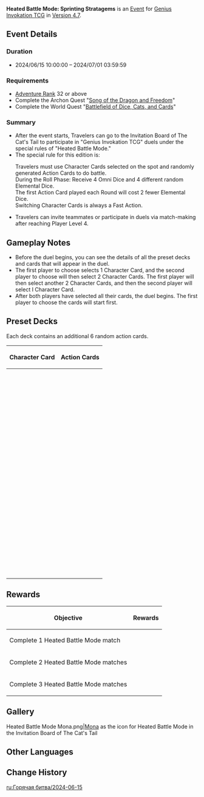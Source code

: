 {{Event
|name       = Heated Battle Mode: Sprinting Stratagems
|image      = Heated Battle Mode Sprinting Stratagems 2024-06-15.png
|type       = In-Game
|group      = Heated Battle Mode
|time_known = yes
|time_start = 2024-06-15 10:00:00
|time_end   = 2024-07-01 03:59:59
|link       = https://www.hoyolab.com/article/29836313
}}
'''Heated Battle Mode: Sprinting Stratagems''' is an [[Event]] for [[Genius Invokation TCG]] in [[Version 4.7]].

==Event Details==
===Duration===
* 2024/06/15 10:00:00 – 2024/07/01 03:59:59

===Requirements===
* [[Adventure Rank]] 32 or above
* Complete the Archon Quest "[[Song of the Dragon and Freedom]]"
* Complete the World Quest "[[Battlefield of Dice, Cats, and Cards]]"

===Summary===
* After the event starts, Travelers can go to the Invitation Board of The Cat's Tail to participate in "Genius Invokation TCG" duels under the special rules of "Heated Battle Mode."
* The special rule for this edition is: <section begin="special_rule" />Travelers must use Character Cards selected on the spot and randomly generated Action Cards to do battle.<br>During the Roll Phase: Receive 4 Omni Dice and 4 different random Elemental Dice.<br>The first Action Card played each Round will cost 2 fewer Elemental Dice.<br>Switching Character Cards is always a Fast Action.<section end="special_rule" />
* Travelers can invite teammates or participate in duels via match-making after reaching Player Level 4.

==Gameplay Notes== 
* Before the duel begins, you can see the details of all the preset decks and cards that will appear in the duel.
* The first player to choose selects 1 Character Card, and the second player to choose will then select 2 Character Cards. The first player will then select another 2 Character Cards, and then the second player will select I Character Card.
* After both players have selected all their cards, the duel begins. The first player to choose the cards will start first.

==Preset Decks==
Each deck contains an additional 6 random action cards. 
{| class="article-table"
!Character Card
!Action Cards
|-
|{{TCG Card|Ganyu|caption=1}}
|{{TCG Card List|Undivided Heart;Undivided Heart;Amos' Bow;Thundering Poise|caption=1}}
|-
|{{TCG Card|Diona|caption=1}}
|{{TCG Card List|Shaken, Not Purred;Shaken, Not Purred;Sacrificial Bow;Blizzard Strayer|caption=1}}
|-
|{{TCG Card|Kaeya|caption=1}}
|{{TCG Card List|Cold-Blooded Strike;Cold-Blooded Strike;Favonius Sword;Lucky Dog's Silver Circlet|caption=1}}
|-
|{{TCG Card|Chongyun|caption=1}}
|{{TCG Card List|Steady Breathing;Steady Breathing;White Iron Greatsword;Broken Rime's Echo|caption=1}}
|-
|{{TCG Card|Kamisato Ayaka|caption=1}}
|{{TCG Card List|Kanten Senmyou Blessing;Kanten Senmyou Blessing;Skyward Blade;Broken Rime's Echo|caption=1}}
|-
|{{TCG Card|Eula|caption=1}}
|{{TCG Card List|Wellspring of War-Lust;Wellspring of War-Lust;Sacrificial Greatsword;Gambler's Earrings|caption=1}}
|-
|{{TCG Card|Shenhe|caption=1}}
|{{TCG Card List|Mystical Abandon;Mystical Abandon;Moonpiercer;Blizzard Strayer|caption=1}}
|-
|{{TCG Card|Qiqi|caption=1}}
|{{TCG Card List|Rite of Resurrection;Rite of Resurrection;Favonius Sword;General's Ancient Helm|caption=1}}
|-
|{{TCG Card|Layla|caption=1}}
|{{TCG Card List|Light's Remit;Light's Remit;Traveler's Handy Sword;Heart of Khvarena's Brilliance|caption=1}}
|-
|{{TCG Card|Charlotte|caption=1}}
|{{TCG Card List|A Summation of Interest;A Summation of Interest;Sacrificial Fragments;Ocean-Hued Clam|caption=1}}
|-
|{{TCG Card|Wriothesley|caption=1}}
|{{TCG Card List|Terror for the Evildoers;Terror for the Evildoers;Cashflow Supervision;Marechaussee Hunter|caption=1}}
|-
|{{TCG Card|Fatui Cryo Cicin Mage|caption=1}}
|{{TCG Card List|Cicin's Cold Glare;Cicin's Cold Glare;Broken Rime's Echo;Flowing Rings|caption=1}}
|-
|{{TCG Card|La Signora|caption=1}}
|{{TCG Card List|Pain for Pain;Pain for Pain;Blizzard Strayer;Crimson Witch of Flames|caption=1}}
|-
|{{TCG Card|Cryo Hypostasis|caption=1}}
|{{TCG Card List|Sternfrost Prism;Sternfrost Prism;Broken Rime's Echo;Flowing Rings|caption=1}}
|-
|{{TCG Card|Barbara|caption=1}}
|{{TCG Card List|Glorious Season;Glorious Season;Magic Guide;Crown of Watatsumi|caption=1}}
|-
|{{TCG Card|Xingqiu|caption=1}}
|{{TCG Card List|The Scent Remained;The Scent Remained;Favonius Sword;Exile's Circlet|caption=1}}
|-
|{{TCG Card|Mona|caption=1}}
|{{TCG Card List|Prophecy of Submersion;Prophecy of Submersion;Sacrificial Fragments;Wine-Stained Tricorne|caption=1}}
|-
|{{TCG Card|Tartaglia|caption=1}}
|{{TCG Card List|Abyssal Mayhem: Hydrospout;Abyssal Mayhem: Hydrospout;Skyward Harp;Wine-Stained Tricorne|caption=1}}
|-
|{{TCG Card|Sangonomiya Kokomi|caption=1}}
|{{TCG Card List|Tamakushi Casket;Tamakushi Casket;Fruit of Fulfillment;Ocean-Hued Clam|caption=1}}
|-
|{{TCG Card|Kamisato Ayato|caption=1}}
|{{TCG Card List|Kyouka Fuushi;Kyouka Fuushi;Skyward Blade;Echoes of an Offering|caption=1}}
|-
|{{TCG Card|Candace|caption=1}}
|{{TCG Card List|The Overflow;The Overflow;Vortex Vanquisher;Heart of Depth|caption=1}}
|-
|{{TCG Card|Nilou|caption=1}}
|{{TCG Card List|The Starry Skies Their Flowers Rain;The Starry Skies Their Flowers Rain;Traveler's Handy Sword;Heart of Depth|caption=1}}
|-
|{{TCG Card|Yelan|caption=1}}
|{{TCG Card List|Turn Control;Turn Control;End of the Line;Capricious Visage|caption=1}}
|-
|{{TCG Card|Neuvillette|caption=1}}
|{{TCG Card List|Heir to the Ancient Sea's Authority;Heir to the Ancient Sea's Authority;Tome of the Eternal Flow;Veteran's Visage|caption=1}}
|-
|{{TCG Card|Furina|caption=1}}
|{{TCG Card List|"Hear Me — Let Us Raise the Chalice of Love!";"Hear Me — Let Us Raise the Chalice of Love!";Splendor of Tranquil Waters;Marechaussee Hunter|caption=1}}
|-
|{{TCG Card|Rhodeia of Loch|caption=1}}
|{{TCG Card List|Streaming Surge;Streaming Surge;Wine-Stained Tricorne;Lucky Dog's Silver Circlet|caption=1}}
|-
|{{TCG Card|Mirror Maiden|caption=1}}
|{{TCG Card List|Mirror Cage;Mirror Cage;Heart of Depth;Traveling Doctor's Handkerchief|caption=1}}
|-
|{{TCG Card|Abyss Herald: Wicked Torrents|caption=1}}
|{{TCG Card List|Surging Undercurrent;Surging Undercurrent;Wine-Stained Tricorne;Vourukasha's Glow|caption=1}}
|-
|{{TCG Card|All-Devouring Narwhal|caption=1}}
|{{TCG Card List|Lightless Feeding;Lightless Feeding;Heart of Depth;Golden Troupe|caption=1}}
|-
|{{TCG Card|Diluc|caption=1}}
|{{TCG Card List|Flowing Flame;Flowing Flame;Sacrificial Greatsword;Crimson Witch of Flames|caption=1}}
|-
|{{TCG Card|Xiangling|caption=1}}
|{{TCG Card List|Crossfire;Crossfire;Moonpiercer;Shadow of the Sand King|caption=1}}
|-
|{{TCG Card|Bennett|caption=1}}
|{{TCG Card List|Grand Expectation;Grand Expectation;Aquila Favonia;Crown of Watatsumi|caption=1}}
|-
|{{TCG Card|Amber|caption=1}}
|{{TCG Card List|Bunny Triggered;Bunny Triggered;King's Squire;Crimson Witch of Flames|caption=1}}
|-
|{{TCG Card|Yoimiya|caption=1}}
|{{TCG Card List|Naganohara Meteor Swarm;Naganohara Meteor Swarm;Skyward Harp;Shimenawa's Reminiscence|caption=1}}
|-
|{{TCG Card|Klee|caption=1}}
|{{TCG Card List|Pounding Surprise;Pounding Surprise;Skyward Atlas;Witch's Scorching Hat|caption=1}}
|-
|{{TCG Card|Hu Tao|caption=1}}
|{{TCG Card List|Sanguine Rouge;Sanguine Rouge;White Tassel;Flowing Rings|caption=1}}
|-
|{{TCG Card|Yanfei|caption=1}}
|{{TCG Card List|Right of Final Interpretation;Right of Final Interpretation;Tulaytullah's Remembrance;Witch's Scorching Hat|caption=1}}
|-
|{{TCG Card|Dehya|caption=1}}
|{{TCG Card List|Stalwart and True;Stalwart and True;Beacon of the Reed Sea;Vourukasha's Glow|caption=1}}
|-
|{{TCG Card|Lyney|caption=1}}
|{{TCG Card List|Conclusive Ovation;Conclusive Ovation;Raven Bow;Thundering Poise|caption=1}}
|-
|{{TCG Card|Thoma|caption=1}}
|{{TCG Card List|A Subordinate's Skills;A Subordinate's Skills;Moonpiercer;Adventurer's Bandana|caption=1}}
|-
|{{TCG Card|Xinyan|caption=1}}
|{{TCG Card List|Rockin' in a Flaming World;Rockin' in a Flaming World;Forest Regalia;Crimson Witch of Flames|caption=1}}
|-
|{{TCG Card|Fatui Pyro Agent|caption=1}}
|{{TCG Card List|Paid in Full;Paid in Full;Witch's Scorching Hat;Gambler's Earrings|caption=1}}
|-
|{{TCG Card|Abyss Lector: Fathomless Flames|caption=1}}
|{{TCG Card List|Embers Rekindled;Embers Rekindled;Crimson Witch of Flames;Exile's Circlet|caption=1}}
|-
|{{TCG Card|Eremite Scorching Loremaster|caption=1}}
|{{TCG Card List|Scorpocalypse;Scorpocalypse;Vourukasha's Glow;Traveling Doctor's Handkerchief|caption=1}}
|-
|{{TCG Card|Emperor of Fire and Iron|caption=1}}
|{{TCG Card List|Molten Mail;Molten Mail;Witch's Scorching Hat;General's Ancient Helm|caption=1}}
|-
|{{TCG Card|Fischl|caption=1}}
|{{TCG Card List|Stellar Predator;Stellar Predator;Raven Bow;Gilded Dreams|caption=1}}
|-
|{{TCG Card|Razor|caption=1}}
|{{TCG Card List|Awakening;Awakening;White Iron Greatsword;Adventurer's Bandana|caption=1}}
|-
|{{TCG Card|Keqing|caption=1}}
|{{TCG Card List|Thundering Penance;Thundering Penance;Light of Foliar Incision;Thundering Fury|caption=1}}
|-
|{{TCG Card|Cyno|caption=1}}
|{{TCG Card List|Featherfall Judgment;Featherfall Judgment;Skyward Spine;Ornate Kabuto|caption=1}}
|-
|{{TCG Card|Beidou|caption=1}}
|{{TCG Card List|Lightning Storm;Lightning Storm;Skyward Pride;Tenacity of the Millelith|caption=1}}
|-
|{{TCG Card|Kujou Sara|caption=1}}
|{{TCG Card List|Sin of Pride;Sin of Pride;Elegy for the End;Thundering Fury|caption=1}}
|-
|{{TCG Card|Raiden Shogun|caption=1}}
|{{TCG Card List|Wishes Unnumbered;Wishes Unnumbered;Engulfing Lightning;Emblem of Severed Fate|caption=1}}
|-
|{{TCG Card|Yae Miko|caption=1}}
|{{TCG Card List|The Shrine's Sacred Shade;The Shrine's Sacred Shade;Fruit of Fulfillment;Thunder Summoner's Crown|caption=1}}
|-
|{{TCG Card|Lisa|caption=1}}
|{{TCG Card List|Pulsating Witch;Pulsating Witch;Lost Prayer to the Sacred Winds;Instructor's Cap|caption=1}}
|-
|{{TCG Card|Dori|caption=1}}
|{{TCG Card List|Discretionary Supplement;Discretionary Supplement;The Bell;Thunder Summoner's Crown|caption=1}}
|-
|{{TCG Card|Kuki Shinobu|caption=1}}
|{{TCG Card List|To Ward Weakness;To Ward Weakness;Aquila Favonia;Veteran's Visage|caption=1}}
|-
|{{TCG Card|Electro Hypostasis|caption=1}}
|{{TCG Card List|Absorbing Prism;Absorbing Prism;Thundering Fury;Shimenawa's Reminiscence|caption=1}}
|-
|{{TCG Card|Thunder Manifestation|caption=1}}
|{{TCG Card List|Grieving Echo;Grieving Echo;Thunder Summoner's Crown;Heart of Khvarena's Brilliance|caption=1}}
|-
|{{TCG Card|Millennial Pearl Seahorse|caption=1}}
|{{TCG Card List|Pearl Solidification;Pearl Solidification;Thunder Summoner's Crown;Veteran's Visage|caption=1}}
|-
|{{TCG Card|Fatui Electro Cicin Mage|caption=1}}
|{{TCG Card List|Electro Cicin's Gleam;Electro Cicin's Gleam;Golden Troupe's Reward;Ornate Kabuto|caption=1}}
|-
|{{TCG Card|Consecrated Scorpion|caption=1}}
|{{TCG Card List|Fatal Fulmination;Fatal Fulmination;Thundering Fury;Gilded Dreams|caption=1}}
|-
|{{TCG Card|Sucrose|caption=1}}
|{{TCG Card List|Chaotic Entropy;Chaotic Entropy;Sacrificial Fragments;Instructor's Cap|caption=1}}
|-
|{{TCG Card|Jean|caption=1}}
|{{TCG Card List|Lands of Dandelion;Lands of Dandelion;Aquila Favonia;Viridescent Venerer's Diadem|caption=1}}
|-
|{{TCG Card|Venti|caption=1}}
|{{TCG Card List|Embrace of Winds;Embrace of Winds;Elegy for the End;Viridescent Venerer|caption=1}}
|-
|{{TCG Card|Xiao|caption=1}}
|{{TCG Card List|Conqueror of Evil: Guardian Yaksha;Conqueror of Evil: Guardian Yaksha;Primordial Jade Winged-Spear;Vermillion Hereafter|caption=1}}
|-
|{{TCG Card|Kaedehara Kazuha|caption=1}}
|{{TCG Card List|Poetics of Fuubutsu;Poetics of Fuubutsu;Sacrificial Sword;Viridescent Venerer's Diadem|caption=1}}
|-
|{{TCG Card|Wanderer|caption=1}}
|{{TCG Card List|Gales of Reverie;Gales of Reverie;Tulaytullah's Remembrance;Echoes of an Offering|caption=1}}
|-
|{{TCG Card|Sayu|caption=1}}
|{{TCG Card List|Skiving: New and Improved;Skiving: New and Improved;Wolf's Gravestone;Viridescent Venerer|caption=1}}
|-
|{{TCG Card|Lynette|caption=1}}
|{{TCG Card List|A Cold Blade Like a Shadow;A Cold Blade Like a Shadow;Sacrificial Sword;Gilded Dreams|caption=1}}
|-
|{{TCG Card|Faruzan|caption=1}}
|{{TCG Card List|The Wondrous Path of Truth;The Wondrous Path of Truth;Elegy for the End;Viridescent Venerer|caption=1}}
|-
|{{TCG Card|Maguu Kenki|caption=1}}
|{{TCG Card List|Transcendent Automaton;Transcendent Automaton;Viridescent Venerer's Diadem;Capricious Visage|caption=1}}
|-
|{{TCG Card|Dvalin|caption=1}}
|{{TCG Card List|Rending Vortex;Rending Vortex;Viridescent Venerer;Shimenawa's Reminiscence|caption=1}}
|-
|{{TCG Card|Consecrated Flying Serpent|caption=1}}
|{{TCG Card List|Deathly Cyclone;Deathly Cyclone;Viridescent Venerer's Diadem;Emblem of Severed Fate|caption=1}}
|-
|{{TCG Card|Ningguang|caption=1}}
|{{TCG Card List|Strategic Reserve;Strategic Reserve;Magic Guide;Mask of Solitude Basalt|caption=1}}
|-
|{{TCG Card|Noelle|caption=1}}
|{{TCG Card List|I Got Your Back;I Got Your Back;The Bell;Mask of Solitude Basalt|caption=1}}
|-
|{{TCG Card|Zhongli|caption=1}}
|{{TCG Card List|Dominance of Earth;Dominance of Earth;Vortex Vanquisher;Tenacity of the Millelith|caption=1}}
|-
|{{TCG Card|Albedo|caption=1}}
|{{TCG Card List|Descent of Divinity;Descent of Divinity;Traveler's Handy Sword;Capricious Visage|caption=1}}
|-
|{{TCG Card|Arataki Itto|caption=1}}
|{{TCG Card List|Arataki Ichiban;Arataki Ichiban;Wolf's Gravestone;Archaic Petra|caption=1}}
|-
|{{TCG Card|Gorou|caption=1}}
|{{TCG Card List|Rushing Hound: Swift as the Wind;Rushing Hound: Swift as the Wind;King's Squire;Archaic Petra|caption=1}}
|-
|{{TCG Card|Yun Jin|caption=1}}
|{{TCG Card List|Decorous Harmony;Decorous Harmony;Rightful Reward;Vourukasha's Glow|caption=1}}
|-
|{{TCG Card|Stonehide Lawachurl|caption=1}}
|{{TCG Card List|Stonehide Reforged;Stonehide Reforged;Mask of Solitude Basalt;Vermillion Hereafter|caption=1}}
|-
|{{TCG Card|Azhdaha|caption=1}}
|{{TCG Card List|Lunar Cycles Unending;Lunar Cycles Unending;Archaic Petra;Tenacity of the Millelith|caption=1}}
|-
|{{TCG Card|Collei|caption=1}}
|{{TCG Card List|Floral Sidewinder;Floral Sidewinder;Amos' Bow;Laurel Coronet|caption=1}}
|-
|{{TCG Card|Tighnari|caption=1}}
|{{TCG Card List|Keen Sight;Keen Sight;Sacrificial Bow;Deepwood Memories|caption=1}}
|-
|{{TCG Card|Nahida|caption=1}}
|{{TCG Card List|The Seed of Stored Knowledge;The Seed of Stored Knowledge;A Thousand Floating Dreams;Deepwood Memories|caption=1}}
|-
|{{TCG Card|Yaoyao|caption=1}}
|{{TCG Card List|Beneficent;Beneficent;Lithic Spear;Golden Troupe|caption=1}}
|-
|{{TCG Card|Baizhu|caption=1}}
|{{TCG Card List|All Things Are of the Earth;All Things Are of the Earth;A Thousand Floating Dreams;Laurel Coronet|caption=1}}
|-
|{{TCG Card|Alhaitham|caption=1}}
|{{TCG Card List|Structuration;Structuration;Light of Foliar Incision;Amethyst Crown|caption=1}}
|-
|{{TCG Card|Kirara|caption=1}}
|{{TCG Card List|Countless Sights to See;Countless Sights to See;Sapwood Blade;Golden Troupe's Reward|caption=1}}
|-
|{{TCG Card|Kaveh|caption=1}}
|{{TCG Card List|The Art of Budgeting;The Art of Budgeting;Forest Regalia;Flower of Paradise Lost|caption=1}}
|-
|{{TCG Card|Jadeplume Terrorshroom|caption=1}}
|{{TCG Card List|Proliferating Spores;Proliferating Spores;Deepwood Memories;Ornate Kabuto|caption=1}}
|-
|{{TCG Card|Guardian of Apep's Oasis|caption=1}}
|{{TCG Card List|A Thousand Young;A Thousand Young;Laurel Coronet;Amethyst Crown|caption=1}}
|}

==Rewards==
{|class="article-table"
!Objective
!Rewards
|-
|Complete 1 Heated Battle Mode match
|{{Card|Lucky Coin|1,000}}
|-
|Complete 2 Heated Battle Mode matches
|{{Card|Lucky Coin|1,000}}
|-
|Complete 3 Heated Battle Mode matches
|{{Card|Lucky Coin|1,000}}
|}

==Gallery==
<gallery>
Heated Battle Mode Mona.png|[[Mona]] as the icon for Heated Battle Mode in the Invitation Board of The Cat's Tail
</gallery>

==Other Languages==
{{Other Languages|Heated Battle Mode/2024-01-06}}

==Change History==
{{Change History|4.7}}

[[ru:Горячая битва/2024-06-15]]
